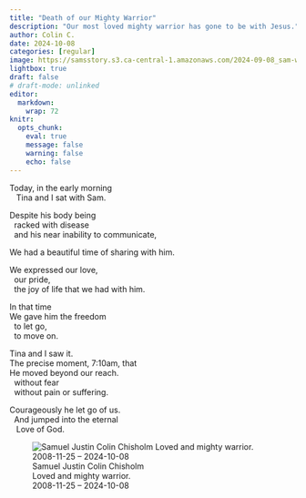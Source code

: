 ```yaml
---
title: "Death of our Mighty Warrior"
description: "Our most loved mighty warrior has gone to be with Jesus."
author: Colin C.
date: 2024-10-08
categories: [regular]
image: https://samsstory.s3.ca-central-1.amazonaws.com/2024-09-08_sam-waits-4-cedars.jpg
lightbox: true
draft: false
# draft-mode: unlinked
editor: 
  markdown: 
    wrap: 72
knitr: 
  opts_chunk: 
    eval: true
    message: false
    warning: false
    echo: false
---
```


:::::{layout-ncol="2"}
:::{#txt-left}


Today, in the early morning\
\ \  Tina and I sat with Sam.\

Despite his body being\
\ \ racked with disease\
\ \ and his near inability to communicate,

We had a beautiful time of sharing with him.\

We expressed our love,\
\ \ our pride, \
\ \ the joy of life that we had with him. 

In that time\
We gave him the freedom\
\ \ to let go,\
\ \ to move on. 

Tina and I saw it.\
The precise moment, 7:10am, that\
He moved beyond our reach. \
\ \ without fear\
\ \ without pain or suffering.

Courageously he let go of us.\
\ \ And jumped into the eternal \
\ \ \ Love of God.  

:::

::: {#pic-right}
<!-- ::: {.float-sm-end} -->
![Samuel Justin Colin Chisholm <br>Loved and mighty warrior.<br>2008-11-25 -- 2024-10-08](https://samsstory.s3.ca-central-1.amazonaws.com/2024-09-08_sam-waits-4-cedars-portrait.jpg)
:::

:::::






<!-- ## Victories and concerns

-   We are thankful for the simple precious moments.

-   The cancer has grown (as of Sept. 19^th^ and 3^rd^ CT scans).

-   To date, the medicines and interventions that have been tried have
    not had any significant or lasting effect at controlling this
    disease. We need a miracle.

-   Sam is fighting on despite continued growth of the cancer.

    -   Sam has begun a schedule of oral chemotherapy.
    -   Nivolumab has been shown to be ineffective and use has been
        stopped. ~~He has continued with his immunotherapy -- had
        another dose of Nivolumab (Sept. 4). It is our hope that 1) The
        therapy will be effective, and 2) That there will be no further
        complications that could restrict the use of the drug.~~

-   Waves:

    -   Despite times of encouragement the waves of fear still hit us
        (Tina and I). It remains hard to watch when Sam is in pain or
        lacks capacity – this is where hope takes work.
    -   Our energy levels, or lack of energy, come in waves. Sometimes
        the waves are strong enough to knock you over. We need strength
        for this journey.

-   Surgeries:

    -   A surgery to drain/manage fluid in Sam's left lung (again) is
        being planned for tomorrow (Sept. 26).
    -   Surgery to drain the left-side Pleural Effusion (fluid on lung)
        went well (Sept. 19).
    -   Sam's heart is healthy and strong despite having had fluid
        around his heart – a [pericardial
        effusion](https://www.healthlinkbc.ca/pericardial-effusion-0).
        We are thankful that the surgery to drain all of the extra fluid
        went well (Aug. 23). Recovery from this procedure was
        challenging but Sam has made it through again!
    -   We are celebrating the success of Sam's stent surgery (Aug. 15,
        see [here](/posts/2408/2024-08-16_surgery-celebration.qmd)). The
        outcome was far better than we had hoped for resulting in a
        return to near-normal blood-flow! (for that particular major
        vein).

-   Highs, especially for Sam:

    -   [Cedars](https://cedars.bc.ca) Grade 11 trip (Sept 8-11): Our
        soul-hearts have been refreshed! Filled with the love of
        friendship. It was incredible to see Sam have time with his
        friends from school. The students and the leaders from Cedars
        have lifted/blessed all three of us.
    -   It was amazing to see Sam join the [Ness Lake Bible
        Camp](https://www.nesslakebiblecamp.com) team (July 28 - 31) .
        He served, ran, talked, played -- he got to be fully there! Many
        thanks to the NLBC team who welcomed him in. When Sam needs to
        think of a happy place he returns here in his mind and he is
        quick to share stories of these days. \`\`\`

-   We are thankful to the medical team here at [BC Childrens'
    Hospital](http://www.bcchildrens.ca) who have explained things
    incredibly well and who have worked professionally and confidently.
    Your clear communication, compassion, and medical care give us great
    confidence. Sam has never lacked for incredible care.

-   We are thankful for the gift of a place to stay so close to the
    hospital. The [Ronald McDonald House (RMH)](https://rmhbc.ca) has
    provided us a home away from home. This place is an amazing example
    of charity at work.

-   Thankful for friends who have chosen to meet regularly to pray for
    Sam (we are also thankful for everyone praying for Sam wherever you
    are). If you would like to join them talk with Beth H., Krista C.,
    or contact the [Westwood Church](https://westwoodchurch.bc.ca)
    office.

-   Thankful for such supportive family and friends caring for us all
    through this journey.

-   We long for the day when Sam is free of this disease. -->